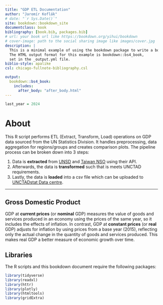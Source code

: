 ```yaml
---
title: "GDP ETL Documentation"
author: "Jaromír Koflák"
# date: "`r Sys.Date()`"
site: bookdown::bookdown_site
documentclass: book
bibliography: [book.bib, packages.bib]
# url: your book url like https://bookdown.org/yihui/bookdown
# cover-image: path to the social sharing image like images/cover.jpg
description: |
  This is a minimal example of using the bookdown package to write a book.
  The HTML output format for this example is bookdown::bs4_book,
  set in the _output.yml file.
biblio-style: apalike
csl: chicago-fullnote-bibliography.csl

output:
  bookdown::bs4_book:
    includes:
      after_body: "after_body.html"
---
```


```r
last_year = 2024
```

# About {-}

This R script performs ETL (Extract, Transform, Load) operations on GDP data sourced from the UN Statistics Division. It handles preprocessing, data aggregation for regions/groups and creates comparison plots. The pipeline process can be broken down into 3 steps:

1.  Data is **extracted** from [UNSD](https://unstats.un.org/unsd/amaapi/swagger/index.html) and [Taiwan NSO](https://nstatdb.dgbas.gov.tw/dgbasall/webMain.aspx?k=engmain) using their API.
2.  Afterwards, the data is **transformed** such that is meets UNCTAD requirements.
3.  Lastly, the data is **loaded** into a csv file which can be uploaded to [UNCTADstat Data centre](https://unctadstat.unctad.org/datacentre/).

---

## Gross Domestic Product {-}
GDP at **current prices** (or **nominal** GDP) measures the value of goods and services produced in an economy using the prices of the same year, so it includes the effects of inflation. In contrast, GDP at **constant prices** (or **real** GDP) adjusts for inflation by using prices from a base year (2015), reflecting only the actual change in the quantity of goods and services produced. This makes real GDP a better measure of economic growth over time. 

## Libraries {-}
The R scripts and this bookdown document require the following packages:

```r
library(tidyverse)
library(readxl) 
library(httr)
library(plotly)
library(htmltools)
library(gridExtra)
```
